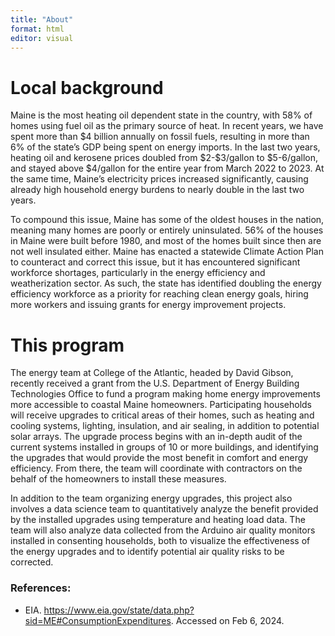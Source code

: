 ```yaml
---
title: "About"
format: html
editor: visual
---
```


# Local background

Maine is the most heating oil dependent state in the country, with 58% of homes using fuel oil as the primary source of heat. In recent years, we have spent more than \$4 billion annually on fossil fuels, resulting in more than 6% of the state's GDP being spent on energy imports. In the last two years, heating oil and kerosene prices doubled from \$2-\$3/gallon to \$5-6/gallon, and stayed above \$4/gallon for the entire year from March 2022 to 2023. At the same time, Maine’s electricity prices increased significantly, causing already high household energy burdens to nearly double in the last two years.

To compound this issue, Maine has some of the oldest houses in the nation, meaning many homes are poorly or entirely uninsulated. 56% of the houses in Maine were built before 1980, and most of the homes built since then are not well insulated either. Maine has enacted a statewide Climate Action Plan to counteract and correct this issue, but it has encountered significant workforce shortages, particularly in the energy efficiency and weatherization sector. As such, the state has identified doubling the energy efficiency workforce as a priority for reaching clean energy goals, hiring more workers and issuing grants for energy improvement projects.

# This program

The energy team at College of the Atlantic, headed by David Gibson, recently received a grant from the U.S. Department of Energy Building Technologies Office to fund a program making home energy improvements more accessible to coastal Maine homeowners. Participating households will receive upgrades to critical areas of their homes, such as heating and cooling systems, lighting, insulation, and air sealing, in addition to potential solar arrays. The upgrade process begins with an in-depth audit of the current systems installed in groups of 10 or more buildings, and identifying the upgrades that would provide the most benefit in comfort and energy efficiency. From there, the team will coordinate with contractors on the behalf of the homeowners to install these measures.

In addition to the team organizing energy upgrades, this project also involves a data science team to quantitatively analyze the benefit provided by the installed upgrades using temperature and heating load data. The team will also analyze data collected from the Arduino air quality monitors installed in consenting households, both to visualize the effectiveness of the energy upgrades and to identify potential air quality risks to be corrected.

### **References:**

-   EIA. <https://www.eia.gov/state/data.php?sid=ME#ConsumptionExpenditures>. Accessed on Feb 6, 2024.
